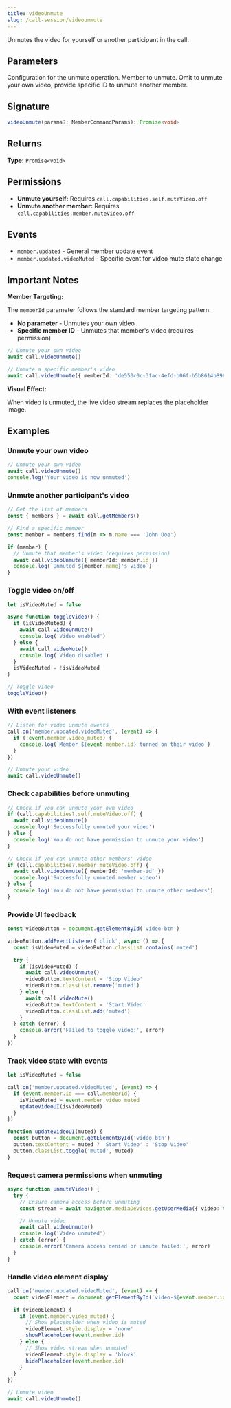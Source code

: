 ```yaml
---
title: videoUnmute
slug: /call-session/videounmute
---
```



Unmutes the video for yourself or another participant in the call.

## Parameters

<APIField name="params" type="MemberCommandParams">
  Configuration for the unmute operation.
</APIField>

<APIField name="params.memberId" type="string" default="Your member ID">
  Member to unmute. Omit to unmute your own video, provide specific ID to unmute another member.
</APIField>

## Signature

```typescript
videoUnmute(params?: MemberCommandParams): Promise<void>
```

## Returns

**Type:** `Promise<void>`

## Permissions

- **Unmute yourself:** Requires `call.capabilities.self.muteVideo.off`
- **Unmute another member:** Requires `call.capabilities.member.muteVideo.off`

## Events

- `member.updated` - General member update event
- `member.updated.videoMuted` - Specific event for video mute state change

## Important Notes

**Member Targeting:**

The `memberId` parameter follows the standard member targeting pattern:
- **No parameter** - Unmutes your own video
- **Specific member ID** - Unmutes that member's video (requires permission)

```typescript
// Unmute your own video
await call.videoUnmute()

// Unmute a specific member's video
await call.videoUnmute({ memberId: 'de550c0c-3fac-4efd-b06f-b5b8614b8966' })
```

**Visual Effect:**

When video is unmuted, the live video stream replaces the placeholder image.

## Examples

### Unmute your own video

```typescript
// Unmute your own video
await call.videoUnmute()
console.log('Your video is now unmuted')
```

### Unmute another participant's video

```typescript
// Get the list of members
const { members } = await call.getMembers()

// Find a specific member
const member = members.find(m => m.name === 'John Doe')

if (member) {
  // Unmute that member's video (requires permission)
  await call.videoUnmute({ memberId: member.id })
  console.log(`Unmuted ${member.name}'s video`)
}
```

### Toggle video on/off

```typescript
let isVideoMuted = false

async function toggleVideo() {
  if (isVideoMuted) {
    await call.videoUnmute()
    console.log('Video enabled')
  } else {
    await call.videoMute()
    console.log('Video disabled')
  }
  isVideoMuted = !isVideoMuted
}

// Toggle video
toggleVideo()
```

### With event listeners

```typescript
// Listen for video unmute events
call.on('member.updated.videoMuted', (event) => {
  if (!event.member.video_muted) {
    console.log(`Member ${event.member.id} turned on their video`)
  }
})

// Unmute your video
await call.videoUnmute()
```

### Check capabilities before unmuting

```typescript
// Check if you can unmute your own video
if (call.capabilities?.self.muteVideo.off) {
  await call.videoUnmute()
  console.log('Successfully unmuted your video')
} else {
  console.log('You do not have permission to unmute your video')
}

// Check if you can unmute other members' video
if (call.capabilities?.member.muteVideo.off) {
  await call.videoUnmute({ memberId: 'member-id' })
  console.log('Successfully unmuted member video')
} else {
  console.log('You do not have permission to unmute other members')
}
```

### Provide UI feedback

```typescript
const videoButton = document.getElementById('video-btn')

videoButton.addEventListener('click', async () => {
  const isVideoMuted = videoButton.classList.contains('muted')

  try {
    if (isVideoMuted) {
      await call.videoUnmute()
      videoButton.textContent = 'Stop Video'
      videoButton.classList.remove('muted')
    } else {
      await call.videoMute()
      videoButton.textContent = 'Start Video'
      videoButton.classList.add('muted')
    }
  } catch (error) {
    console.error('Failed to toggle video:', error)
  }
})
```

### Track video state with events

```typescript
let isVideoMuted = false

call.on('member.updated.videoMuted', (event) => {
  if (event.member.id === call.memberId) {
    isVideoMuted = event.member.video_muted
    updateVideoUI(isVideoMuted)
  }
})

function updateVideoUI(muted) {
  const button = document.getElementById('video-btn')
  button.textContent = muted ? 'Start Video' : 'Stop Video'
  button.classList.toggle('muted', muted)
}
```

### Request camera permissions when unmuting

```typescript
async function unmuteVideo() {
  try {
    // Ensure camera access before unmuting
    const stream = await navigator.mediaDevices.getUserMedia({ video: true })

    // Unmute video
    await call.videoUnmute()
    console.log('Video unmuted')
  } catch (error) {
    console.error('Camera access denied or unmute failed:', error)
  }
}
```

### Handle video element display

```typescript
call.on('member.updated.videoMuted', (event) => {
  const videoElement = document.getElementById(`video-${event.member.id}`)

  if (videoElement) {
    if (event.member.video_muted) {
      // Show placeholder when video is muted
      videoElement.style.display = 'none'
      showPlaceholder(event.member.id)
    } else {
      // Show video stream when unmuted
      videoElement.style.display = 'block'
      hidePlaceholder(event.member.id)
    }
  }
})

// Unmute video
await call.videoUnmute()
```
